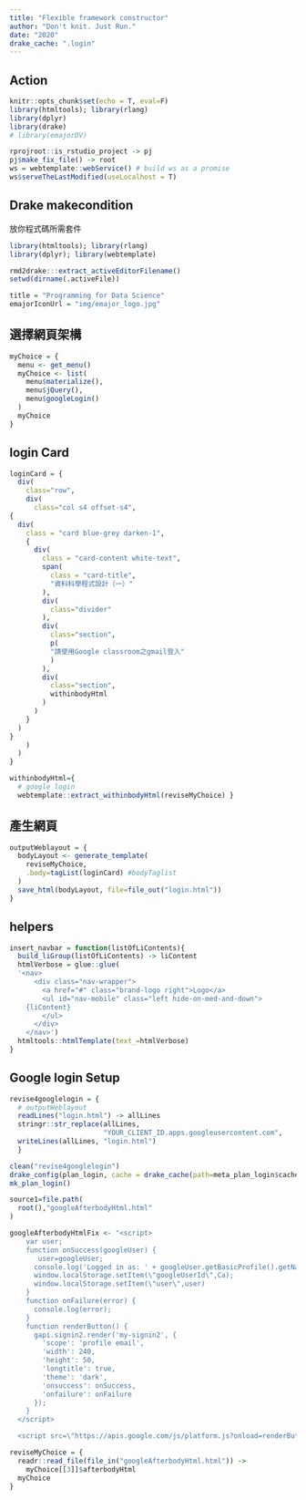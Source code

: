 ```yaml
---
title: "Flexible framework constructor"
author: "Don't knit. Just Run."
date: "2020"
drake_cache: ".login"
---
```


## Action 

```r
knitr::opts_chunk$set(echo = T, eval=F)
library(htmltools); library(rlang)
library(dplyr)
library(drake)
# library(emajorDV)

rprojroot::is_rstudio_project -> pj
pj$make_fix_file() -> root
ws = webtemplate::webService() # build ws as a promise
ws$serveTheLastModified(useLocalhost = T)
```

## Drake makecondition

放你程式碼所需套件

```r
library(htmltools); library(rlang)
library(dplyr); library(webtemplate)

rmd2drake:::extract_activeEditorFilename()
setwd(dirname(.activeFile))

title = "Programming for Data Science"
emajorIconUrl = "img/emajor_logo.jpg"
```

## 選擇網頁架構

```r
myChoice = {
  menu <- get_menu()
  myChoice <- list(
    menu$materialize(),
    menu$jQuery(),
    menu$googleLogin()
  )
  myChoice
}
```

## login Card

```r
loginCard = {
  div(
    class="row",
    div(
      class="col s4 offset-s4",
{
  div(
    class = "card blue-grey darken-1",
    {
      div(
        class = "card-content white-text",
        span(
          class = "card-title",
          "資料科學程式設計（一）"
        ),
        div(
          class="divider"
        ),
        div(
          class="section",
          p(
          "請使用Google classroom之gmail登入"
          )
        ),
        div(
          class="section",
          withinbodyHtml
        )
      )
    }
  )
}
    )
  )
}
```


```r
withinbodyHtml={
  # google login
  webtemplate::extract_withinbodyHtml(reviseMyChoice) }
```

## 產生網頁

```r
outputWeblayout = {
  bodyLayout <- generate_template(
    reviseMyChoice,
    .body=tagList(loginCard) #bodyTaglist
  )
  save_html(bodyLayout, file=file_out("login.html"))
}
```

## helpers

```r
insert_navbar = function(listOfLiContents){
  build_liGroup(listOfLiContents) -> liContent
  htmlVerbose = glue::glue(
  '<nav>
      <div class="nav-wrapper">
        <a href="#" class="brand-logo right">Logo</a>
        <ul id="nav-mobile" class="left hide-on-med-and-down">
    {liContent}
        </ul>
      </div>
    </nav>')
  htmltools::htmlTemplate(text_=htmlVerbose)
}

```

## Google login Setup

```r
revise4googlelogin = {
  # outputWeblayout
  readLines("login.html") -> allLines
  stringr::str_replace(allLines,
                       "YOUR_CLIENT_ID.apps.googleusercontent.com",                       "808460346772-29ro7jm166d57n6epv2bis3odvao1vpd.apps.googleusercontent.com") -> allLines
  writeLines(allLines, "login.html")
  }
```

```r
clean("revise4googlelogin")
drake_config(plan_login, cache = drake_cache(path=meta_plan_login$cachePath))
mk_plan_login()
```

```r
source1=file.path(
  root(),"googleAfterbodyHtml.html"
)
```

```r
googleAfterbodyHtmlFix <- "<script>
    var user;
    function onSuccess(googleUser) {
       user=googleUser;
      console.log('Logged in as: ' + googleUser.getBasicProfile().getName());
      window.localStorage.setItem(\"googleUserId\",Ca);
      window.localStorage.setItem(\"user\",user)
    }
    function onFailure(error) {
      console.log(error);
    }
    function renderButton() {
      gapi.signin2.render('my-signin2', {
        'scope': 'profile email',
        'width': 240,
        'height': 50,
        'longtitle': true,
        'theme': 'dark',
        'onsuccess': onSuccess,
        'onfailure': onFailure
      });
    }
  </script>

  <script src=\"https://apis.google.com/js/platform.js?onload=renderButton\" async defer></script>"
```

```r
reviseMyChoice = {
  readr::read_file(file_in("googleAfterbodyHtml.html")) ->
    myChoice[[3]]$afterbodyHtml
  myChoice
}

```

